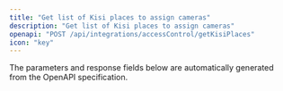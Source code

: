```yaml
---
title: "Get list of Kisi places to assign cameras"
description: "Get list of Kisi places to assign cameras"
openapi: "POST /api/integrations/accessControl/getKisiPlaces"
icon: "key"
---
```


<Note>
The parameters and response fields below are automatically generated from the OpenAPI specification.
</Note>
